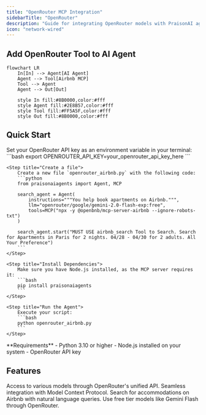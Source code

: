 ```yaml
---
title: "OpenRouter MCP Integration"
sidebarTitle: "OpenRouter"
description: "Guide for integrating OpenRouter models with PraisonAI agents using MCP"
icon: "network-wired"
---
```


## Add OpenRouter Tool to AI Agent

```mermaid
flowchart LR
    In[In] --> Agent[AI Agent]
    Agent --> Tool[Airbnb MCP]
    Tool --> Agent
    Agent --> Out[Out]
    
    style In fill:#8B0000,color:#fff
    style Agent fill:#2E8B57,color:#fff
    style Tool fill:#FF5A5F,color:#fff
    style Out fill:#8B0000,color:#fff
```

## Quick Start

<Steps>
    <Step title="Set API Key">
        Set your OpenRouter API key as an environment variable in your terminal:
        ```bash
        export OPENROUTER_API_KEY=your_openrouter_api_key_here
        ```
    </Step>

    <Step title="Create a file">
        Create a new file `openrouter_airbnb.py` with the following code:
        ```python
        from praisonaiagents import Agent, MCP

        search_agent = Agent(
            instructions="""You help book apartments on Airbnb.""",
            llm="openrouter/google/gemini-2.0-flash-exp:free",
            tools=MCP("npx -y @openbnb/mcp-server-airbnb --ignore-robots-txt")
        )

        search_agent.start("MUST USE airbnb_search Tool to Search. Search for Apartments in Paris for 2 nights. 04/28 - 04/30 for 2 adults. All Your Preference")
        ```
    </Step>

    <Step title="Install Dependencies">
        Make sure you have Node.js installed, as the MCP server requires it:
        ```bash
        pip install praisonaiagents
        ```
    </Step>

    <Step title="Run the Agent">
        Execute your script:
        ```bash
        python openrouter_airbnb.py
        ```
    </Step>
</Steps>

<Note>
  **Requirements**
  - Python 3.10 or higher
  - Node.js installed on your system
  - OpenRouter API key
</Note>

## Features

<CardGroup cols={2}>
  <Card title="Model Flexibility" icon="layer-group">
    Access to various models through OpenRouter's unified API.
  </Card>
  <Card title="MCP Integration" icon="plug">
    Seamless integration with Model Context Protocol.
  </Card>
  <Card title="Airbnb Search" icon="hotel">
    Search for accommodations on Airbnb with natural language queries.
  </Card>
  <Card title="Cost Effective" icon="money-bill">
    Use free tier models like Gemini Flash through OpenRouter.
  </Card>
</CardGroup>
